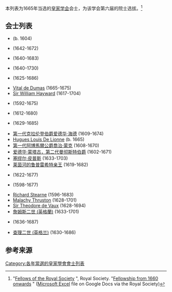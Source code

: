 本列表为1665年当选的[[皇家学会|皇家学会]]会士，为该学会第六届的院士选拔。<ref>"[http://royalsociety.org/about-us/fellowship/fellows/ Fellows of the Royal Society] {{Wayback|url=http://royalsociety.org/about-us/fellowship/fellows/ |date=20101130205758 }}", Royal Society. "[https://docs.google.com/spreadsheet/ccc?key=0AmIblj8F2r_GdG9aaFZRMjNrYUZXVHkzeXRzdmhFTmc&usp=sharing Fellowship from 1660 onwards] {{Wayback|url=https://docs.google.com/spreadsheet/ccc?key=0AmIblj8F2r_GdG9aaFZRMjNrYUZXVHkzeXRzdmhFTmc&usp=sharing |date=20200819203128 }}" ([[Microsoft_Excel|Microsoft Excel]] file on Google Docs via the Royal Society)</ref>
== 会士列表 ==
*{{tsl|en|Thomas Blount (inventor)||Thomas Blount}} (b. 1604)
*{{tsl|en|Philip Carteret FRS||Sir Philippe Carteret}} (1642-1672)
*{{tsl|en|Sir Richard Corbet, 2nd Baronet||Sir Richard Corbet}} (1640-1683)
*{{tsl|en|Daniel Coxe||Daniel Coxe}} (1640-1730)
*{{tsl|en|John Dolben||John Dolben}} (1625-1686)
*[[Vital_de_Dumas|Vital de Dumas]] (1665-1675)
*[[William_Hayward_(commissioner)|Sir William Hayward]] (1617-1704)
*{{tsl|en|Humphrey Henchman||Humphrey Henchman}} (1592-1675)
*{{tsl|en|William Howard, 1st Viscount Stafford||William Howard}} (1612-1680)
*{{tsl|en|Charles Howard, 1st Earl of Carlisle||Charles Howard}} (1629-1685)
*[[第一代克拉伦登伯爵爱德华·海德|第一代克拉伦登伯爵爱德华·海德]] (1609-1674)
*[[Hugues_Louis_De_Lionne|Hugues Louis De Lionne]] (b. 1665)
*[[第一代阿博馬爾公爵喬治·蒙克|第一代阿博馬爾公爵喬治·蒙克]] (1608-1670)
*[[爱德华·蒙塔古，第二代曼彻斯特伯爵|爱德华·蒙塔古，第二代曼彻斯特伯爵]] (1602-1671)
*[[塞缪尔·皮普斯|塞缪尔·皮普斯]] (1633-1703)
*[[莱茵河的鲁普雷希特亲王|莱茵河的鲁普雷希特亲王]] (1619-1682)
*{{tsl|en|Richard Sackville, 5th Earl of Dorset||Richard Sackville}} (1622-1677)
*{{tsl|en|Gilbert Sheldon||Gilbert Sheldon}} (1598-1677)
*[[Richard_Stearne|Richard Stearne]] (1596-1683)
*[[Malachy_Thruston|Malachy Thruston]] (1628-1701)
*[[Sir_Theodore_de_Vaux|Sir Theodore de Vaux]] (1628-1694)
*[[詹姆斯二世_(英格蘭)|詹姆斯二世 (英格蘭)]] (1633-1701)
*{{tsl|en|Ferdinand Albert I, Duke of Brunswick-Lüneburg||Ferdinand Albert }} (1636-1687)
*[[查理二世_(英格兰)|查理二世 (英格兰)]] (1630-1686)

==参考来源==
{{reflist}}

{{Fellows of the Royal Society}}
[[Category:各年當選的皇家學會會士列表|Category:各年當選的皇家學會會士列表]]
{{tsl|en|Category:1665 in science||Category:1665年科学}}
{{tsl|en|Category:1665 in England||Category:1665年英国}}